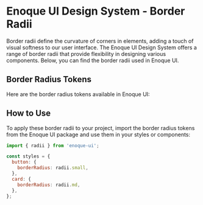 
<Meta title="Tokens/Radii" />

# Enoque UI Design System - Border Radii

Border radii define the curvature of corners in elements, adding a touch of visual softness to our user interface. The Enoque UI Design System offers a range of border radii that provide flexibility in designing various components. Below, you can find the border radii used in Enoque UI.

## Border Radius Tokens

Here are the border radius tokens available in Enoque UI:

<TokensGrid tokens={radii} />

## How to Use

To apply these border radii to your project, import the border radius tokens from the Enoque UI package and use them in your styles or components:

```jsx
import { radii } from 'enoque-ui';

const styles = {
  button: {
    borderRadius: radii.small,
  },
  card: {
    borderRadius: radii.md,
  },
};
